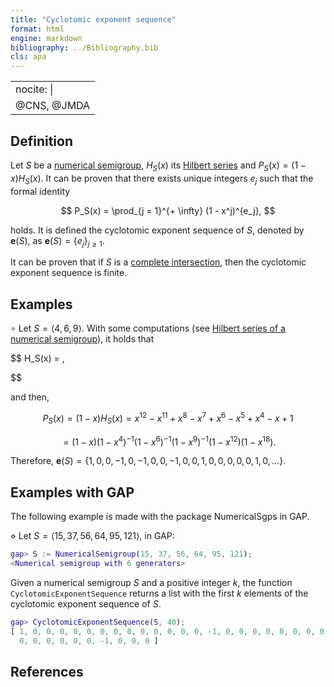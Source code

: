 ```yaml
---
title: "Cyclotomic exponent sequence"
format: html
engine: markdown
bibliography: ../Bibliography.bib
cls: apa
---
```


---
nocite: |
  @CNS, @JMDA
---

<!-- Cyclotomic-exponent-sequence -->

## Definition

Let $S$ be a [numerical semigroup](../Basic-concepts/Numerical-semigroup.qmd), $H_S(x)$ its [Hilbert series](Hilbert-series.qmd) and $P_S(x) = (1-x) H_S(x)$. It can be proven that there exists unique integers $e_j$ such that the formal identity

$$
P_S(x) = \prod_{j = 1}^{+ \infty} (1 - x^j)^{e_j},
$$

holds. It is defined the cyclotomic exponent sequence of $S$, denoted by $\mathbf{e}(S)$, as $\mathbf{e}(S) = \{e_j\}_{j \ge 1}$.

It can be proven that if $S$ is a [complete intersection](../Families-NS/NS-complete-intersection.qmd), then the cyclotomic exponent sequence is finite.

## Examples

$\circ$ Let $S = \langle 4, 6, 9 \rangle$. With some computations (see [Hilbert series of a numerical semigroup](Hilbert-series.qmd)), it holds that

$$
H_S(x) = \frac{x^{12}-x^{11}+x^8-x^7+x^6-x^5+x^4-x+1}{1-x},

$$

and then,

$$
P_S(x) = (1 - x)H_S(x) = x^{12}-x^{11}+x^8-x^7+x^6-x^5+x^4-x+1
$$

$$
= (1-x)(1-x^4)^{-1}(1-x^6)^{-1}(1-x^9)^{-1}(1-x^{12})(1-x^{18}).
$$

Therefore, $\mathbf{e}(S) = \{1,0,0,-1,0,-1,0,0,-1,0,0,1,0,0,0,0,0,1,0, \ldots\}$.

## Examples with GAP

The following example is made with the package NumericalSgps in GAP.

$\diamond$ Let $S = \langle 15, 37, 56, 64, 95, 121 \rangle$, in GAP:

``` gap
gap> S := NumericalSemigroup(15, 37, 56, 64, 95, 121);
<Numerical semigroup with 6 generators>
```

Given a numerical semigroup $S$ and a positive integer $k$, the function `CyclotomicExponentSequence` returns a list with the first $k$ elements of the cyclotomic exponent sequence of $S$.

```gap
gap> CyclotomicExponentSequence(S, 40);
[ 1, 0, 0, 0, 0, 0, 0, 0, 0, 0, 0, 0, 0, 0, -1, 0, 0, 0, 0, 0, 0, 0, 0, 0, 0, 0, 0, 0, 0, 0,
  0, 0, 0, 0, 0, 0, -1, 0, 0, 0 ]
```


## References

::: {#refs}

:::
